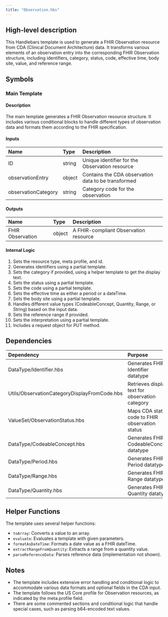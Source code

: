 ```yaml
---
title: "Observation.hbs"
---
```


## High-level description
This Handlebars template is used to generate a FHIR Observation resource from CDA (Clinical Document Architecture) data. It transforms various elements of an observation entry into the corresponding FHIR Observation structure, including identifiers, category, status, code, effective time, body site, value, and reference range.

## Symbols

### Main Template
#### Description
The main template generates a FHIR Observation resource structure. It includes various conditional blocks to handle different types of observation data and formats them according to the FHIR specification.

#### Inputs
| Name | Type | Description |
|:-----|:-----|:------------|
| ID | string | Unique identifier for the Observation resource |
| observationEntry | object | Contains the CDA observation data to be transformed |
| observationCategory | string | Category code for the observation |

#### Outputs
| Name | Type | Description |
|:-----|:-----|:------------|
| FHIR Observation | object | A FHIR-compliant Observation resource |

#### Internal Logic
1. Sets the resource type, meta profile, and id.
2. Generates identifiers using a partial template.
3. Sets the category if provided, using a helper template to get the display text.
4. Sets the status using a partial template.
5. Sets the code using a partial template.
6. Sets the effective time as either a period or a dateTime.
7. Sets the body site using a partial template.
8. Handles different value types (CodeableConcept, Quantity, Range, or String) based on the input data.
9. Sets the reference range if provided.
10. Sets the interpretation using a partial template.
11. Includes a request object for PUT method.

## Dependencies
| Dependency | Purpose |
|:-----------|:--------|
| DataType/Identifier.hbs | Generates FHIR Identifier datatype |
| Utils/ObservationCategoryDisplayFromCode.hbs | Retrieves display text for observation category |
| ValueSet/ObservationStatus.hbs | Maps CDA status code to FHIR observation status |
| DataType/CodeableConcept.hbs | Generates FHIR CodeableConcept datatype |
| DataType/Period.hbs | Generates FHIR Period datatype |
| DataType/Range.hbs | Generates FHIR Range datatype |
| DataType/Quantity.hbs | Generates FHIR Quantity datatype |

## Helper Functions
The template uses several helper functions:
- `toArray`: Converts a value to an array.
- `evaluate`: Evaluates a template with given parameters.
- `formatAsDateTime`: Formats a date value as a FHIR dateTime.
- `extractRangeFromQuantity`: Extracts a range from a quantity value.
- `parseReferenceData`: Parses reference data (implementation not shown).

## Notes
- The template includes extensive error handling and conditional logic to accommodate various data formats and optional fields in the CDA input.
- The template follows the US Core profile for Observation resources, as indicated by the meta.profile field.
- There are some commented sections and conditional logic that handle special cases, such as parsing b64-encoded text values.